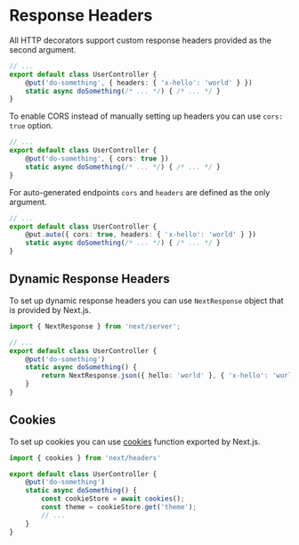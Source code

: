 # Response Headers

All HTTP decorators support custom response headers provided as the second argument.

```ts
// ...
export default class UserController {
    @put('do-something', { headers: { 'x-hello': 'world' } }) 
    static async doSomething(/* ... */) { /* ... */ }
}
```

To enable CORS instead of manually setting up headers you can use `cors: true` option.

```ts
// ...
export default class UserController {
    @put('do-something', { cors: true }) 
    static async doSomething(/* ... */) { /* ... */ }
}
```

For auto-generated endpoints `cors` and `headers` are defined as the only argument.


```ts
// ...
export default class UserController {
    @put.auto({ cors: true, headers: { 'x-hello': 'world' } }) 
    static async doSomething(/* ... */) { /* ... */ }
}
```

## Dynamic Response Headers

To set up dynamic response headers you can use `NextResponse` object that is provided by Next.js.

```ts
import { NextResponse } from 'next/server';

// ...
export default class UserController {
    @put('do-something') 
    static async doSomething() {
        return NextResponse.json({ hello: 'world' }, { 'x-hello': 'world' });
    }
}
```

## Cookies

To set up cookies you can use [cookies](https://nextjs.org/docs/app/api-reference/functions/cookies) function exported by Next.js.

```ts
import { cookies } from 'next/headers'

export default class UserController {
    @put('do-something') 
    static async doSomething() {
        const cookieStore = await cookies();
        const theme = cookieStore.get('theme');
        // ...
    }
}
```

